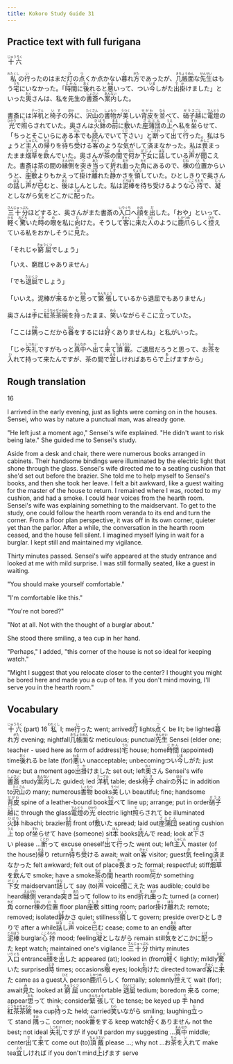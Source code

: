 ```yaml
---
title: Kokoro Study Guide 31
---
```


## Practice text with full furigana

<p>
<ruby><rb>十六</rb><rt>じゅうろく</rt></ruby>
</p>

<p>
<ruby><rb>私</rb><rt>わたくし</rt></ruby>の<ruby><rb>行</rb><rt>い</rt></ruby>ったのはまだ<ruby><rb>灯</rb><rt>ひ</rt></ruby>の<ruby><rb>点</rb><rt>つ</rt></ruby>くか点かない<ruby><rb>暮</rb><rt>く</rt></ruby>れ<ruby><rb>方</rb><rt>がた</rt></ruby>であったが、<ruby><rb>几帳面</rb><rt>きちょうめん</rt></ruby>な<ruby><rb>先生</rb><rt>せんせい</rt></ruby>はもう<ruby><rb>宅</rb><rt>うち</rt></ruby>にいなかった。「<ruby><rb>時間</rb><rt>じかん</rt></ruby>に<ruby><rb>後</rb><rt>おく</rt></ruby>れると<ruby><rb>悪</rb><rt>わる</rt></ruby>いって、つい<ruby><rb>今</rb><rt>いま</rt></ruby>しがた<ruby><rb>出掛</rb><rt>でか</rt></ruby>けました」といった<ruby><rb>奥</rb><rt>おく</rt></ruby>さんは、私を先生の<ruby><rb>書斎</rb><rt>しょさい</rt></ruby>へ<ruby><rb>案内</rb><rt>あんない</rt></ruby>した。
</p>

<p>
書斎には<ruby><rb>洋机</rb><rt>テーブル</rt></ruby>と<ruby><rb>椅子</rb><rt>いす</rt></ruby>の<ruby><rb>外</rb><rt>ほか</rt></ruby>に、<ruby><rb>沢山</rb><rt>たくさん</rt></ruby>の<ruby><rb>書物</rb><rt>しょもつ</rt></ruby>が<ruby><rb>美</rb><rt>うつく</rt></ruby>しい<ruby><rb>背皮</rb><rt>せがわ</rt></ruby>を<ruby><rb>並</rb><rt>なら</rt></ruby>べて、<ruby><rb>硝子</rb><rt>ガラス</rt></ruby><ruby><rb>越</rb><rt>ごし</rt></ruby>に<ruby><rb>電燈</rb><rt>でんとう</rt></ruby>の<ruby><rb>光</rb><rt>ひかり</rt></ruby>で<ruby><rb>照</rb><rt>て</rt></ruby>らされていた。奥さんは<ruby><rb>火鉢</rb><rt>ひばち</rt></ruby>の<ruby><rb>前</rb><rt>まえ</rt></ruby>に<ruby><rb>敷</rb><rt>し</rt></ruby>いた<ruby><rb>座蒲団</rb><rt>ざぶとん</rt></ruby>の<ruby><rb>上</rb><rt>うえ</rt></ruby>へ私を<ruby><rb>坐</rb><rt>すわ</rt></ruby>らせて、「ちっとそこいらにある<ruby><rb>本</rb><rt>ほん</rt></ruby>でも<ruby><rb>読</rb><rt>よ</rt></ruby>んでいて<ruby><rb>下</rb><rt>くだ</rt></ruby>さい」と<ruby><rb>断</rb><rt>ことわ</rt></ruby>って<ruby><rb>出</rb><rt>で</rt></ruby>て<ruby><rb>行</rb><rt>い</rt></ruby>った。私はちょうど<ruby><rb>主人</rb><rt>しゅじん</rt></ruby>の<ruby><rb>帰</rb><rt>かえ</rt></ruby>りを<ruby><rb>待</rb><rt>ま</rt></ruby>ち<ruby><rb>受</rb><rt>う</rt></ruby>ける<ruby><rb>客</rb><rt>きゃく</rt></ruby>のような<ruby><rb>気</rb><rt>き</rt></ruby>がして<ruby><rb>済</rb><rt>す</rt></ruby>まなかった。私は<ruby><rb>畏</rb><rt>かしこ</rt></ruby>まったまま<ruby><rb>烟草</rb><rt>タバコ</rt></ruby>を<ruby><rb>飲</rb><rt>の</rt></ruby>んでいた。奥さんが<ruby><rb>茶</rb><rt>ちゃ</rt></ruby>の<ruby><rb>間</rb><rt>ま</rt></ruby>で<ruby><rb>何</rb><rt>なに</rt></ruby>か<ruby><rb>下女</rb><rt>げじょ</rt></ruby>に<ruby><rb>話</rb><rt>はな</rt></ruby>している<ruby><rb>声</rb><rt>こえ</rt></ruby>が<ruby><rb>聞</rb><rt>き</rt></ruby>こえた。書斎は茶の間の<ruby><rb>縁側</rb><rt>えんがわ</rt></ruby>を<ruby><rb>突</rb><rt>つ</rt></ruby>き<ruby><rb>当</rb><rt>あた</rt></ruby>って<ruby><rb>折</rb><rt>お</rt></ruby>れ<ruby><rb>曲</rb><rt>まが</rt></ruby>った<ruby><rb>角</rb><rt>かど</rt></ruby>にあるので、<ruby><rb>棟</rb><rt>むね</rt></ruby>の<ruby><rb>位置</rb><rt>いち</rt></ruby>からいうと、<ruby><rb>座敷</rb><rt>ざしき</rt></ruby>よりもかえって<ruby><rb>掛</rb><rt>か</rt></ruby>け<ruby><rb>離</rb><rt>はな</rt></ruby>れた<ruby><rb>静</rb><rt>しず</rt></ruby>かさを<ruby><rb>領</rb><rt>りょう</rt></ruby>していた。ひとしきりで奥さんの<ruby><rb>話</rb><rt>はな</rt></ruby>し<ruby><rb>声</rb><rt>ごえ</rt></ruby>が<ruby><rb>已</rb><rt>や</rt></ruby>むと、<ruby><rb>後</rb><rt>あと</rt></ruby>はしんとした。私は<ruby><rb>泥棒</rb><rt>どろぼう</rt></ruby>を待ち受けるような<ruby><rb>心持</rb><rt>こころもち</rt></ruby>で、<ruby><rb>凝</rb><rt>じっ</rt></ruby>としながら<ruby><rb>気</rb><rt>き</rt></ruby>をどこかに<ruby><rb>配</rb><rt>くば</rt></ruby>った。
</p>

<p>
<ruby><rb>三十分</rb><rt>さんじゅっぷん</rt></ruby>ほどすると、奥さんがまた書斎の<ruby><rb>入口</rb><rt>いりぐち</rt></ruby>へ<ruby><rb>顔</rb><rt>かお</rt></ruby>を<ruby><rb>出</rb><rt>だ</rt></ruby>した。「おや」といって、<ruby><rb>軽</rb><rt>かる</rt></ruby>く<ruby><rb>驚</rb><rt>おどろ</rt></ruby>いた<ruby><rb>時</rb><rt>とき</rt></ruby>の<ruby><rb>眼</rb><rt>め</rt></ruby>を私に<ruby><rb>向</rb><rt>む</rt></ruby>けた。そうして<ruby><rb>客</rb><rt>きゃく</rt></ruby>に<ruby><rb>来</rb><rt>き</rt></ruby>た<ruby><rb>人</rb><rt>ひと</rt></ruby>のように<ruby><rb>鹿爪</rb><rt>しかつめ</rt></ruby>らしく<ruby><rb>控</rb><rt>ひか</rt></ruby>えている私をおかしそうに<ruby><rb>見</rb><rt>み</rt></ruby>た。
</p>

<p>
「それじゃ<ruby><rb>窮屈</rb><rt>きゅうくつ</rt></ruby>でしょう」
</p>

「いえ、窮屈じゃありません」

<p>
「でも<ruby><rb>退屈</rb><rt>たいくつ</rt></ruby>でしょう」
</p>

<p>
「いいえ。泥棒が<ruby><rb>来</rb><rt>く</rt></ruby>るかと<ruby><rb>思</rb><rt>おも</rt></ruby>って<ruby><rb>緊張</rb><rt>きんちょう</rt></ruby>しているから退屈でもありません」
</p>

<p>
奥さんは<ruby><rb>手</rb><rt>て</rt></ruby>に<ruby><rb>紅茶茶碗</rb><rt>こうちゃぢゃわん</rt></ruby>を<ruby><rb>持</rb><rt>も</rt></ruby>ったまま、<ruby><rb>笑</rb><rt>わら</rt></ruby>いながらそこに<ruby><rb>立</rb><rt>た</rt></ruby>っていた。
</p>

<p>
「ここは<ruby><rb>隅</rb><rt>すみ</rt></ruby>っこだから<ruby><rb>番</rb><rt>ばん</rt></ruby>をするには<ruby><rb>好</rb><rt>よ</rt></ruby>くありませんね」と私がいった。
</p>

<p>
「じゃ<ruby><rb>失礼</rb><rt>しつれい</rt></ruby>ですがもっと<ruby><rb>真中</rb><rt>まんなか</rt></ruby>へ<ruby><rb>出</rb><rt>で</rt></ruby>て<ruby><rb>来</rb><rt>き</rt></ruby>て<ruby><rb>頂戴</rb><rt>ちょうだい</rt></ruby>。ご退屈だろうと思って、お<ruby><rb>茶</rb><rt>ちゃ</rt></ruby>を<ruby><rb>入</rb><rt>い</rt></ruby>れて持って来たんですが、茶の間で<ruby><rb>宜</rb><rt>よろ</rt></ruby>しければあちらで<ruby><rb>上</rb><rt>あ</rt></ruby>げますから」
</p>


## Rough translation

16

I arrived in the early evening, just as lights were coming on in the houses. Sensei, who was by nature a punctual man, was already gone.

"He left just a moment ago," Sensei's wife explained. "He didn't want to risk being late." She guided me to Sensei's study.

Aside from a desk and chair, there were numerous books arranged in cabinets. Their handsome bindings were illuminated by the electric light that shone through the glass. Sensei's wife directed me to a seating cushion that she'd set out before the brazier. She told me to help myself to Sensei's books, and then she took her leave. I felt a bit awkward, like a guest waiting for the master of the house to return. I remained where I was, rooted to my cushion, and had a smoke. I could hear voices from the hearth room. Sensei's wife was explaining something to the maidservant. To get to the study, one could follow the hearth room veranda to its end and turn the corner. From a floor plan perspective, it was off in its own corner, quieter yet than the parlor. After a while, the conversation in the hearth room ceased, and the house fell silent. I imagined myself lying in wait for a burglar. I kept still and maintained my vigilance.

Thirty minutes passed. Sensei's wife appeared at the study entrance and looked at me with mild surprise. I was still formally seated, like a guest in waiting.

"You should make yourself comfortable."

"I'm comfortable like this."

"You're not bored?"

"Not at all. Not with the thought of a burglar about."

She stood there smiling, a tea cup in her hand.

"Perhaps," I added, "this corner of the house is not so ideal for keeping watch."

"Might I suggest that you relocate closer to the center? I thought you might be bored here and made you a cup of tea. If you don't mind moving, I'll serve you in the hearth room." 


## Vocabulary

<p>
<span class="vocabstudy"><ruby><rb>十六</rb><rt>じゅうろく</rt></ruby>&nbsp;(part) 16</span>
<span class="vocabstudy"><ruby><rb>私</rb><rt>わたくし</rt></ruby>&nbsp;I; me</span><span class="vocabstudy"><ruby><rb>行</rb><rt>い</rt></ruby>った&nbsp;went; arrived</span><span class="vocabstudy"><ruby><rb>灯</rb><rt>ひ</rt></ruby>&nbsp;lights</span><span class="vocabstudy"><ruby><rb>点</rb><rt>つ</rt></ruby>く&nbsp;be lit; be lighted</span><span class="vocabstudy"><ruby><rb>暮</rb><rt>く</rt></ruby>れ<ruby><rb>方</rb><rt>がた</rt></ruby>&nbsp;evening; nightfall</span><span class="vocabstudy"><ruby><rb>几帳面</rb><rt>きちょうめん</rt></ruby>な&nbsp;meticulous; punctual</span><span class="vocabstudy"><ruby><rb>先生</rb><rt>せんせい</rt></ruby>&nbsp;Sensei (elder one; teacher - used here as form of address)</span><span class="vocabstudy"><ruby><rb>宅</rb><rt>うち</rt></ruby>&nbsp;house; home</span><span class="vocabstudy"><ruby><rb>時間</rb><rt>じかん</rt></ruby>&nbsp;(appointed) time</span><span class="vocabstudy"><ruby><rb>後</rb><rt>おく</rt></ruby>れる&nbsp;be late (for)</span><span class="vocabstudy"><ruby><rb>悪</rb><rt>わる</rt></ruby>い&nbsp;unacceptable; unbecoming</span><span class="vocabstudy">つい<ruby><rb>今</rb><rt>いま</rt></ruby>しがた&nbsp;just now; but a moment ago</span><span class="vocabstudy"><ruby><rb>出掛</rb><rt>でか</rt></ruby>けました&nbsp;set out; left</span><span class="vocabstudy"><ruby><rb>奥</rb><rt>おく</rt></ruby>さん&nbsp;Sensei's wife</span><span class="vocabstudy"><ruby><rb>書斎</rb><rt>しょさい</rt></ruby>&nbsp;study</span><span class="vocabstudy"><ruby><rb>案内</rb><rt>あんない</rt></ruby>した&nbsp;guided; led</span>
<span class="vocabstudy"><ruby><rb>洋机</rb><rt>テーブル</rt></ruby>&nbsp;table; desk</span><span class="vocabstudy"><ruby><rb>椅子</rb><rt>いす</rt></ruby>&nbsp;chair</span><span class="vocabstudy">の<ruby><rb>外</rb><rt>ほか</rt></ruby>に&nbsp;in addition to</span><span class="vocabstudy"><ruby><rb>沢山</rb><rt>たくさん</rt></ruby>の&nbsp;many; numerous</span><span class="vocabstudy"><ruby><rb>書物</rb><rt>しょもつ</rt></ruby>&nbsp;books</span><span class="vocabstudy"><ruby><rb>美</rb><rt>うつく</rt></ruby>しい&nbsp;beautiful; fine; handsome</span><span class="vocabstudy"><ruby><rb>背皮</rb><rt>せがわ</rt></ruby>&nbsp;spine of a leather-bound book</span><span class="vocabstudy"><ruby><rb>並</rb><rt>なら</rt></ruby>べて&nbsp;line up; arrange; put in order</span><span class="vocabstudy"><ruby><rb>硝子</rb><rt>ガラス</rt></ruby><ruby><rb>越</rb><rt>ごし</rt></ruby>に&nbsp;through the glass</span><span class="vocabstudy"><ruby><rb>電燈</rb><rt>でんとう</rt></ruby>の<ruby><rb>光</rb><rt>ひかり</rt></ruby>&nbsp;electric light</span><span class="vocabstudy"><ruby><rb>照</rb><rt>て</rt></ruby>らされて&nbsp;be illuminated</span><span class="vocabstudy"><ruby><rb>火鉢</rb><rt>ひばち</rt></ruby>&nbsp;hibachi; brazier</span><span class="vocabstudy"><ruby><rb>前</rb><rt>まえ</rt></ruby>&nbsp;front of</span><span class="vocabstudy"><ruby><rb>敷</rb><rt>し</rt></ruby>いた&nbsp;spread; laid out</span><span class="vocabstudy"><ruby><rb>座蒲団</rb><rt>ざぶとん</rt></ruby>&nbsp;seating cushion</span><span class="vocabstudy"><ruby><rb>上</rb><rt>うえ</rt></ruby>&nbsp;top of</span><span class="vocabstudy"><ruby><rb>坐</rb><rt>すわ</rt></ruby>らせて&nbsp;have (someone) sit</span><span class="vocabstudy"><ruby><rb>本</rb><rt>ほん</rt></ruby>&nbsp;books</span><span class="vocabstudy"><ruby><rb>読</rb><rt>よ</rt></ruby>んで&nbsp;read; look at</span><span class="vocabstudy"><ruby><rb>下</rb><rt>くだ</rt></ruby>さい&nbsp;please ...</span><span class="vocabstudy"><ruby><rb>断</rb><rt>ことわ</rt></ruby>って&nbsp;excuse oneself</span><span class="vocabstudy"><ruby><rb>出</rb><rt>で</rt></ruby>て<ruby><rb>行</rb><rt>い</rt></ruby>った&nbsp;went out; left</span><span class="vocabstudy"><ruby><rb>主人</rb><rt>しゅじん</rt></ruby>&nbsp;master (of the house)</span><span class="vocabstudy"><ruby><rb>帰</rb><rt>かえ</rt></ruby>り&nbsp;return</span><span class="vocabstudy"><ruby><rb>待</rb><rt>ま</rt></ruby>ち<ruby><rb>受</rb><rt>う</rt></ruby>ける&nbsp;await; wait on</span><span class="vocabstudy"><ruby><rb>客</rb><rt>きゃく</rt></ruby>&nbsp;visitor; guest</span><span class="vocabstudy"><ruby><rb>気</rb><rt>き</rt></ruby>&nbsp;feeling</span><span class="vocabstudy"><ruby><rb>済</rb><rt>す</rt></ruby>まなかった&nbsp;felt awkward; felt out of place</span><span class="vocabstudy"><ruby><rb>畏</rb><rt>かしこ</rt></ruby>まった&nbsp;formal; respectful; stiff</span><span class="vocabstudy"><ruby><rb>烟草</rb><rt>タバコ</rt></ruby>を<ruby><rb>飲</rb><rt>の</rt></ruby>んで&nbsp;smoke; have a smoke</span><span class="vocabstudy"><ruby><rb>茶</rb><rt>ちゃ</rt></ruby>の<ruby><rb>間</rb><rt>ま</rt></ruby>&nbsp;hearth room</span><span class="vocabstudy"><ruby><rb>何</rb><rt>なに</rt></ruby>か&nbsp;something</span><span class="vocabstudy"><ruby><rb>下女</rb><rt>げじょ</rt></ruby>&nbsp;maidservant</span><span class="vocabstudy"><ruby><rb>話</rb><rt>はな</rt></ruby>して&nbsp;say (to)</span><span class="vocabstudy"><ruby><rb>声</rb><rt>こえ</rt></ruby>&nbsp;voice</span><span class="vocabstudy"><ruby><rb>聞</rb><rt>き</rt></ruby>こえた&nbsp;was audible; could be heard</span><span class="vocabstudy"><ruby><rb>縁側</rb><rt>えんがわ</rt></ruby>&nbsp;veranda</span><span class="vocabstudy"><ruby><rb>突</rb><rt>つ</rt></ruby>き<ruby><rb>当</rb><rt>あた</rt></ruby>って&nbsp;follow to its end</span><span class="vocabstudy"><ruby><rb>折</rb><rt>お</rt></ruby>れ<ruby><rb>曲</rb><rt>まが</rt></ruby>った&nbsp;turned (a corner)</span><span class="vocabstudy"><ruby><rb>角</rb><rt>かど</rt></ruby>&nbsp;corner</span><span class="vocabstudy"><ruby><rb>棟</rb><rt>むね</rt></ruby>の<ruby><rb>位置</rb><rt>いち</rt></ruby>&nbsp;floor plan</span><span class="vocabstudy"><ruby><rb>座敷</rb><rt>ざしき</rt></ruby>&nbsp;sitting room; parlor</span><span class="vocabstudy"><ruby><rb>掛</rb><rt>か</rt></ruby>け<ruby><rb>離</rb><rt>はな</rt></ruby>れた&nbsp;remote; removed; isolated</span><span class="vocabstudy"><ruby><rb>静</rb><rt>しず</rt></ruby>かさ&nbsp;quiet; stillness</span><span class="vocabstudy"><ruby><rb>領</rb><rt>りょう</rt></ruby>して&nbsp;govern; preside over</span><span class="vocabstudy">ひとしきりで&nbsp;after a while</span><span class="vocabstudy"><ruby><rb>話</rb><rt>はな</rt></ruby>し<ruby><rb>声</rb><rt>ごえ</rt></ruby>&nbsp;voice</span><span class="vocabstudy"><ruby><rb>已</rb><rt>や</rt></ruby>む&nbsp;cease; come to an end</span><span class="vocabstudy"><ruby><rb>後</rb><rt>あと</rt></ruby>&nbsp;after</span><span class="vocabstudy"><ruby><rb>泥棒</rb><rt>どろぼう</rt></ruby>&nbsp;burglar</span><span class="vocabstudy"><ruby><rb>心持</rb><rt>こころもち</rt></ruby>&nbsp;mood; feeling</span><span class="vocabstudy"><ruby><rb>凝</rb><rt>じっ</rt></ruby>としながら&nbsp;remain still</span><span class="vocabstudy"><ruby><rb>気</rb><rt>き</rt></ruby>をどこかに<ruby><rb>配</rb><rt>くば</rt></ruby>った&nbsp;kept watch; maintained one's vigilance</span>
<span class="vocabstudy"><ruby><rb>三十分</rb><rt>さんじゅっぷん</rt></ruby>&nbsp;thirty minutes</span><span class="vocabstudy"><ruby><rb>入口</rb><rt>いりぐち</rt></ruby>&nbsp;entrance</span><span class="vocabstudy"><ruby><rb>顔</rb><rt>かお</rt></ruby>を<ruby><rb>出</rb><rt>だ</rt></ruby>した&nbsp;appeared (at); looked in (from)</span><span class="vocabstudy"><ruby><rb>軽</rb><rt>かる</rt></ruby>く&nbsp;lightly; mildly</span><span class="vocabstudy"><ruby><rb>驚</rb><rt>おどろ</rt></ruby>いた&nbsp;surprised</span><span class="vocabstudy"><ruby><rb>時</rb><rt>とき</rt></ruby>&nbsp;times; occasions</span><span class="vocabstudy"><ruby><rb>眼</rb><rt>め</rt></ruby>&nbsp;eyes; look</span><span class="vocabstudy"><ruby><rb>向</rb><rt>む</rt></ruby>けた&nbsp;directed toward</span><span class="vocabstudy"><ruby><rb>客</rb><rt>きゃく</rt></ruby>に<ruby><rb>来</rb><rt>き</rt></ruby>た&nbsp;came as a guest</span><span class="vocabstudy"><ruby><rb>人</rb><rt>ひと</rt></ruby>&nbsp;person</span><span class="vocabstudy"><ruby><rb>鹿爪</rb><rt>しかつめ</rt></ruby>らしく&nbsp;formally; solemnly</span><span class="vocabstudy"><ruby><rb>控</rb><rt>ひか</rt></ruby>えて&nbsp;wait (for); await</span><span class="vocabstudy"><ruby><rb>見</rb><rt>み</rt></ruby>た&nbsp;looked at</span>
<span class="vocabstudy"><ruby><rb>窮屈</rb><rt>きゅうくつ</rt></ruby>&nbsp;uncomfortable</span>
<span class="vocabstudy"><ruby><rb>退屈</rb><rt>たいくつ</rt></ruby>&nbsp;tedium; boredom</span>
<span class="vocabstudy"><ruby><rb>来</rb><rt>く</rt></ruby>る&nbsp;come; appear</span><span class="vocabstudy"><ruby><rb>思</rb><rt>おも</rt></ruby>って&nbsp;think; consider</span><span class="vocabstudy"><ruby><rb>緊張</rb><rt>きんちょう</rt></ruby>して&nbsp;be tense; be keyed up</span>
<span class="vocabstudy"><ruby><rb>手</rb><rt>て</rt></ruby>&nbsp;hand</span><span class="vocabstudy"><ruby><rb>紅茶茶碗</rb><rt>こうちゃぢゃわん</rt></ruby>&nbsp;tea cup</span><span class="vocabstudy"><ruby><rb>持</rb><rt>も</rt></ruby>った&nbsp;held; carried</span><span class="vocabstudy"><ruby><rb>笑</rb><rt>わら</rt></ruby>いながら&nbsp;smiling; laughing</span><span class="vocabstudy"><ruby><rb>立</rb><rt>た</rt></ruby>って&nbsp;stand</span>
<span class="vocabstudy"><ruby><rb>隅</rb><rt>すみ</rt></ruby>っこ&nbsp;corner; nook</span><span class="vocabstudy"><ruby><rb>番</rb><rt>ばん</rt></ruby>をする&nbsp;keep watch</span><span class="vocabstudy"><ruby><rb>好</rb><rt>よ</rt></ruby>くありません&nbsp;not the best; not ideal</span>
<span class="vocabstudy"><ruby><rb>失礼</rb><rt>しつれい</rt></ruby>ですが&nbsp;if you'll pardon my suggesting ...</span><span class="vocabstudy"><ruby><rb>真中</rb><rt>まんなか</rt></ruby>&nbsp;middle; center</span><span class="vocabstudy"><ruby><rb>出</rb><rt>で</rt></ruby>て<ruby><rb>来</rb><rt>き</rt></ruby>て&nbsp;come out (to)</span><span class="vocabstudy"><ruby><rb>頂戴</rb><rt>ちょうだい</rt></ruby>&nbsp;please ...; why not ...</span><span class="vocabstudy">お<ruby><rb>茶</rb><rt>ちゃ</rt></ruby>を<ruby><rb>入</rb><rt>い</rt></ruby>れて&nbsp;make tea</span><span class="vocabstudy"><ruby><rb>宜</rb><rt>よろ</rt></ruby>しければ&nbsp;if you don't mind</span><span class="vocabstudy"><ruby><rb>上</rb><rt>あ</rt></ruby>げます&nbsp;serve</span>
</p>
